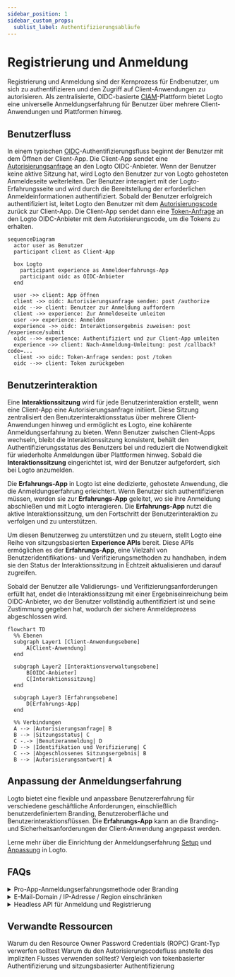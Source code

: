 ```yaml
---
sidebar_position: 1
sidebar_custom_props:
  sublist_label: Authentifizierungsabläufe
---
```


# Registrierung und Anmeldung

Registrierung und Anmeldung sind der Kernprozess für Endbenutzer, um sich zu authentifizieren und den Zugriff auf Client-Anwendungen zu autorisieren. Als zentralisierte, OIDC-basierte [CIAM](https://auth.wiki/iam)-Plattform bietet Logto eine universelle Anmeldungserfahrung für Benutzer über mehrere Client-Anwendungen und Plattformen hinweg.

## Benutzerfluss

In einem typischen [OIDC](https://auth.wiki/openid-connect)-Authentifizierungsfluss beginnt der Benutzer mit dem Öffnen der Client-App. Die Client-App sendet eine [Autorisierungsanfrage](https://auth.wiki/authorization-request) an den Logto OIDC-Anbieter. Wenn der Benutzer keine aktive Sitzung hat, wird Logto den Benutzer zur von Logto gehosteten Anmeldeseite weiterleiten. Der Benutzer interagiert mit der Logto-Erfahrungsseite und wird durch die Bereitstellung der erforderlichen Anmeldeinformationen authentifiziert. Sobald der Benutzer erfolgreich authentifiziert ist, leitet Logto den Benutzer mit dem [Autorisierungscode](https://auth.wiki/authorization-code-flow#how-does-authorization-code-flow-work) zurück zur Client-App. Die Client-App sendet dann eine [Token-Anfrage](https://auth.wiki/token-request) an den Logto OIDC-Anbieter mit dem Autorisierungscode, um die Tokens zu erhalten.

```mermaid
sequenceDiagram
  actor user as Benutzer
  participant client as Client-App

  box Logto
    participant experience as Anmeldeerfahrungs-App
    participant oidc as OIDC-Anbieter
  end

  user ->> client: App öffnen
  client ->> oidc: Autorisierungsanfrage senden: post /authorize
  oidc -->> client: Benutzer zur Anmeldung auffordern
  client ->> experience: Zur Anmeldeseite umleiten
  user ->> experience: Anmelden
  experience ->> oidc: Interaktionsergebnis zuweisen: post /experience/submit
  oidc -->> experience: Authentifiziert und zur Client-App umleiten
  experience ->> client: Nach-Anmeldung-Umleitung: post /callback?code=...
  client ->> oidc: Token-Anfrage senden: post /token
  oidc -->> client: Token zurückgeben
```

## Benutzerinteraktion

Eine **Interaktionssitzung** wird für jede Benutzerinteraktion erstellt, wenn eine Client-App eine Autorisierungsanfrage initiiert. Diese Sitzung zentralisiert den Benutzerinteraktionsstatus über mehrere Client-Anwendungen hinweg und ermöglicht es Logto, eine kohärente Anmeldungserfahrung zu bieten. Wenn Benutzer zwischen Client-Apps wechseln, bleibt die Interaktionssitzung konsistent, behält den Authentifizierungsstatus des Benutzers bei und reduziert die Notwendigkeit für wiederholte Anmeldungen über Plattformen hinweg. Sobald die **Interaktionssitzung** eingerichtet ist, wird der Benutzer aufgefordert, sich bei Logto anzumelden.

Die **Erfahrungs-App** in Logto ist eine dedizierte, gehostete Anwendung, die die Anmeldungserfahrung erleichtert. Wenn Benutzer sich authentifizieren müssen, werden sie zur **Erfahrungs-App** geleitet, wo sie ihre Anmeldung abschließen und mit Logto interagieren. Die **Erfahrungs-App** nutzt die aktive Interaktionssitzung, um den Fortschritt der Benutzerinteraktion zu verfolgen und zu unterstützen.

Um diesen Benutzerweg zu unterstützen und zu steuern, stellt Logto eine Reihe von sitzungsbasierten **Experience APIs** bereit. Diese APIs ermöglichen es der **Erfahrungs-App**, eine Vielzahl von Benutzeridentifikations- und Verifizierungsmethoden zu handhaben, indem sie den Status der Interaktionssitzung in Echtzeit aktualisieren und darauf zugreifen.

Sobald der Benutzer alle Validierungs- und Verifizierungsanforderungen erfüllt hat, endet die Interaktionssitzung mit einer Ergebniseinreichung beim OIDC-Anbieter, wo der Benutzer vollständig authentifiziert ist und seine Zustimmung gegeben hat, wodurch der sichere Anmeldeprozess abgeschlossen wird.

```mermaid
flowchart TD
  %% Ebenen
  subgraph Layer1 [Client-Anwendungsebene]
      A[Client-Anwendung]
  end

  subgraph Layer2 [Interaktionsverwaltungsebene]
      B[OIDC-Anbieter]
      C[Interaktionssitzung]
  end

  subgraph Layer3 [Erfahrungsebene]
      D[Erfahrungs-App]
  end

  %% Verbindungen
  A --> |Autorisierungsanfrage| B
  B --> |Sitzungsstatus| C
  C -.-> |Benutzeranmeldung| D
  D --> |Identifikation und Verifizierung| C
  C --> |Abgeschlossenes Sitzungsergebnis| B
  B --> |Autorisierungsantwort| A
```

## Anpassung der Anmeldungserfahrung

Logto bietet eine flexible und anpassbare Benutzererfahrung für verschiedene geschäftliche Anforderungen, einschließlich benutzerdefiniertem Branding, Benutzeroberfläche und Benutzerinteraktionsflüssen. Die **Erfahrungs-App** kann an die Branding- und Sicherheitsanforderungen der Client-Anwendung angepasst werden.

Lerne mehr über die Einrichtung der Anmeldungserfahrung [Setup](/end-user-flows/sign-up-and-sign-in/sign-up) und [Anpassung](/customization) in Logto.

## FAQs

<details>
  <summary>Pro-App-Anmeldungserfahrungsmethode oder Branding</summary>

Für Anwendungen, die unterschiedliche Anmeldungserfahrungen oder Branding erfordern, unterstützt Logto auch
eine Anpassung pro App. Sieh dir die [Anwendungseinstellungen](/customization/match-your-brand/#app-specific-branding) für weitere Details an.

</details>
<details>
  <summary>E-Mail-Domain / IP-Adresse / Region einschränken</summary>

Für attributbasierte Zugangskontrolle, zum Beispiel die Einschränkung der Anmeldung basierend auf der E-Mail-Domain, IP-Adresse oder Region, kannst du die [Benutzerdefinierten Token-Ansprüche](/developers/custom-token-claims/) in Logto verwenden, um Autorisierungsanfragen basierend auf den Benutzerattributen abzulehnen oder zuzulassen.

</details>
<details>
  <summary>Headless API für Anmeldung und Registrierung</summary>

Derzeit bietet Logto keine Headless API für Anmeldung und Registrierung. Du kannst jedoch deine eigene Anmelde-UI mit der [Bring your own UI](/customization/bring-your-ui/) verwenden, um die Anmeldung und Registrierungserfahrung anzupassen.

</details>

## Verwandte Ressourcen

<Url href="https://blog.logto.io/deprecated-ropc-grant-type">
  Warum du den Resource Owner Password Credentials (ROPC) Grant-Typ verwerfen solltest
</Url>

<Url href="https://blog.logto.io/implicit-flow-is-dead">
  Warum du den Autorisierungscodefluss anstelle des impliziten Flusses verwenden solltest?
</Url>

<Url href="https://blog.logto.io/token-based-authentication-vs-session-based-authentication">
  Vergleich von tokenbasierter Authentifizierung und sitzungsbasierter Authentifizierung
</Url>
